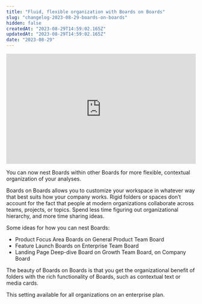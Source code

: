 ```yaml
---
title: "Fluid, flexible organization with Boards on Boards"
slug: "changelog-2023-08-29-boards-on-boards"
hidden: false
createdAt: "2023-08-29T14:59:02.165Z"
updatedAt: "2023-08-29T14:59:02.165Z"
date: "2023-08-29"
---
```

<div style="position: relative; padding-bottom: 58.1270182992465%; height: 0;">
  <iframe src="https://www.loom.com/embed/6e8e3c53675b4057aa472d8f5dbbf6dd?sid=24883291-413a-4c57-ac03-515d3d33e8b0"
    frameborder="0" 
    webkitallowfullscreen mozallowfullscreen allowfullscreen 
    style="position: absolute; top: 0; left: 0; width: 100%; height: 100%;">
  </iframe>
</div>

You can now nest Boards within other Boards for more flexible, contextual organization of your analyses. 

Boards on Boards allows you to customize your workspace in whatever way that best suits how your company works. Rigid folders or spaces don’t account for the fact that people at modern organizations collaborate across teams, projects, or topics. Spend less time figuring out organizational hierarchy, and more time sharing ideas.

Some ideas for how you can nest Boards:

- Product Focus Area Boards on General Product Team Board
- Feature Launch Boards on Enterprise Team Board
- Landing Page Deep-dive Board on Growth Team Board, on Company Board

The beauty of Boards on Boards is that you get the organizational benefit of folders with the rich functionality of Boards, such as contextual text or media cards. 

This setting available for all organizations on an enterprise plan.
